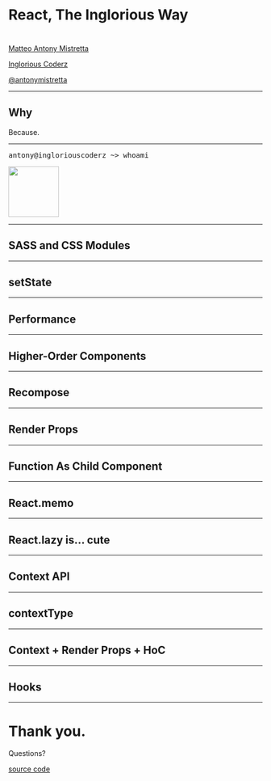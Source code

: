 


<Head>
  <title>React, The Inglorious Way</title>
</Head>

# React, The Inglorious Way

<Image src="./assets/images/ic.png" width="8rem" height="8rem" />

[Matteo Antony Mistretta](https://www.linkedin.com/in/antonymistretta/)

[Inglorious Coderz](https://www.ingloriouscoderz.it)

[@antonymistretta](https://twitter.com/antonymistretta)

---

## Why

Because.

<!--
- They are [stable](https://reactjs.org/blog/2019/02/06/react-v16.8.0.html)
- They [separate](https://medium.com/@dan_abramov/making-sense-of-react-hooks-fdbde8803889) stateful logic
- They [flatten](https://itnext.io/why-reacts-hooks-api-is-a-game-changer-8731c2b0a8c) our component hierarchy
- They allow us to go fully [functional](https://hackernoon.com/react-stateless-functional-components-nine-wins-you-might-have-overlooked-997b0d933dbc)
-->

---

<div style={{ display: 'flex', alignItems: 'center' }}>
  <pre className="language-bash">antony@ingloriouscoderz ~> whoami</pre>
  <Image src="./assets/images/mobile-website-mockup.png" height="100vh" />
</div>

---

## SASS and CSS Modules

---

## setState

---

## Performance

---

## Higher-Order Components

---

## Recompose

---

## Render Props

---

## Function As Child Component

---

## React.memo

---

## React.lazy is... cute

---

## Context API

---

## contextType

---

## Context + Render Props + HoC

---

## Hooks

---

# Thank you.

Questions?

[source code](https://github.com/IngloriousCoderz/refactoring-into-react-hooks)
